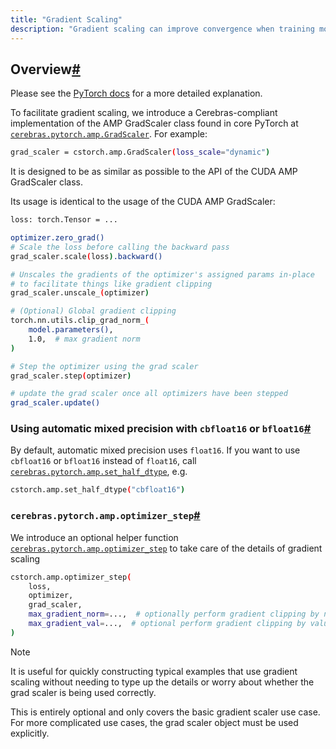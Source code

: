 ```yaml
---
title: "Gradient Scaling"
description: "Gradient scaling can improve convergence when training models with float16 gradients by minimizing gradient underflow. "
---
```


## Overview[#](#overview "Permalink to this headline")

Please see the [PyTorch docs](https://pytorch.org/docs/stable/amp.html#gradient-scaling) for a more detailed explanation.

To facilitate gradient scaling, we introduce a Cerebras-compliant implementation of the AMP GradScaler class found in core PyTorch at [`cerebras.pytorch.amp.GradScaler`](../api/cerebras_pytorch/amp.html#cerebras.pytorch.amp.GradScaler "cerebras.pytorch.amp.GradScaler"). For example:

```Bash
grad_scaler = cstorch.amp.GradScaler(loss_scale="dynamic")
```

It is designed to be as similar as possible to the API of the CUDA AMP GradScaler class.

Its usage is identical to the usage of the CUDA AMP GradScaler:

```Bash
loss: torch.Tensor = ...

optimizer.zero_grad()
# Scale the loss before calling the backward pass
grad_scaler.scale(loss).backward()

# Unscales the gradients of the optimizer's assigned params in-place
# to facilitate things like gradient clipping
grad_scaler.unscale_(optimizer)

# (Optional) Global gradient clipping
torch.nn.utils.clip_grad_norm_(
    model.parameters(),
    1.0,  # max gradient norm
)

# Step the optimizer using the grad scaler
grad_scaler.step(optimizer)

# update the grad scaler once all optimizers have been stepped
grad_scaler.update()
```

### Using automatic mixed precision with `cbfloat16` or `bfloat16`[#](#using-automatic-mixed-precision-with-cbfloat16-or-bfloat16 "Permalink to this headline")

By default, automatic mixed precision uses `float16`. If you want to use `cbfloat16` or `bfloat16` instead of `float16`, call [`cerebras.pytorch.amp.set_half_dtype`](../api/cerebras_pytorch/amp.html#cerebras.pytorch.amp.set_half_dtype "cerebras.pytorch.amp.set_half_dtype"), e.g.

```Bash
cstorch.amp.set_half_dtype("cbfloat16")
```

### `cerebras.pytorch.amp.optimizer_step`[#](#cerebras-pytorch-amp-optimizer-step "Permalink to this headline")

We introduce an optional helper function [`cerebras.pytorch.amp.optimizer_step`](../api/cerebras_pytorch/amp.html#cerebras.pytorch.amp.optimizer_step "cerebras.pytorch.amp.optimizer_step") to take care of the details of gradient scaling

```Bash
cstorch.amp.optimizer_step(
    loss,
    optimizer,
    grad_scaler,
    max_gradient_norm=...,  # optionally perform gradient clipping by norm
    max_gradient_val=...,  # optional perform gradient clipping by value
)
```
<Info>
Note

It is useful for quickly constructing typical examples that use gradient scaling without needing to type up the details or worry about whether the grad scaler is being used correctly.

This is entirely optional and only covers the basic gradient scaler use case. For more complicated use cases, the grad scaler object must be used explicitly.
</Info>
